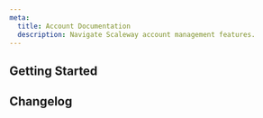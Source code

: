 ```yaml
---
meta:
  title: Account Documentation
  description: Navigate Scaleway account management features.
---
```


<ProductHeader
   productName="Accounts"
   productLogo="accountBilling"
   description="Creating your Scaleway account gives you access to the Scaleway ecosystem via the Scaleway console and Scaleway API to create, deploy, and scale our products and services with ease."
   url="/console/account/quickstart/"
   label="Scaleway account quickstart"
/>

## Getting Started

<Grid>
    <SummaryCard
        title="Quickstart"
        icon="rocket"
        description="Discover how to create an account in a few easy steps."
        label="View Quickstart"
        url="/console/account/quickstart/"
    />
    <SummaryCard
        title="Concepts"
        icon="info"
        description="Core concepts that give you a better understanding of your Scaleway account."
        label="View Concepts"
        url="/console/account/concepts/"
    />
    <SummaryCard
        title="How-Tos"
        icon="help-circle-outline"
        description="Learn how to manage your Scaleway account using the Scaleway console."
        label="View How-Tos"
        url="/console/account/how-to/"
    />
    <SummaryCard
        title="Additional Content"
        icon="book-open-outline"
        description="Go further with detailed, in-depth information on Scaleway accounts."
        label="View Additional Content"
        url="/console/account/reference-content/"
    />
</Grid>


<ClickableBanner
    productLogo="cli"
    title="Account API"
    description="Manage your Scaleway account using the Scaleway API."
    url="https://www.scaleway.com/en/developers/api/account/project-api/"
    label="Go to Account API"
/>

## Changelog

<ChangelogList
    productName="console"
    numberOfChanges={3}
/>
